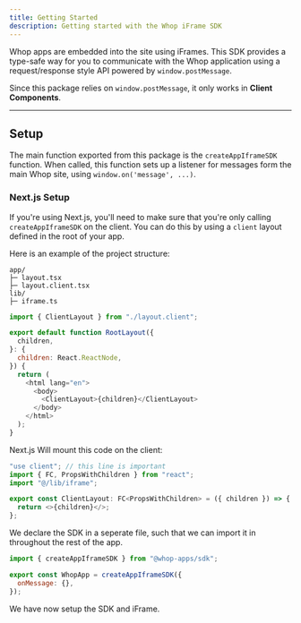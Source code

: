 ```yaml
---
title: Getting Started
description: Getting started with the Whop iFrame SDK
---
```


Whop apps are embedded into the site using iFrames. This SDK provides a type-safe way for you to communicate with the Whop application using a request/response style API powered by `window.postMessage`.

Since this package relies on `window.postMessage`, it only works in **Client Components**.

---

## Setup

The main function exported from this package is the `createAppIframeSDK` function. When called, this function sets up a listener for messages form the main Whop site, using `window.on('message', ...)`.

### Next.js Setup

If you're using Next.js, you'll need to make sure that you're only calling `createAppIframeSDK` on the client. You can do this by using a `client` layout defined in the root of your app.

Here is an example of the project structure:

```
app/
├─ layout.tsx
├─ layout.client.tsx
lib/
├─ iframe.ts
```

```javascript app/layout.tsx
import { ClientLayout } from "./layout.client";

export default function RootLayout({
  children,
}: {
  children: React.ReactNode,
}) {
  return (
    <html lang="en">
      <body>
        <ClientLayout>{children}</ClientLayout>
      </body>
    </html>
  );
}
```

Next.js Will mount this code on the client:

```javascript app/layout.client.tsx
"use client"; // this line is important
import { FC, PropsWithChildren } from "react";
import "@/lib/iframe";

export const ClientLayout: FC<PropsWithChildren> = ({ children }) => {
  return <>{children}</>;
};
```

We declare the SDK in a seperate file, such that we can import it in throughout the rest of the app.

```javascript lib/iframe.ts
import { createAppIframeSDK } from "@whop-apps/sdk";

export const WhopApp = createAppIframeSDK({
  onMessage: {},
});
```

<Check>We have now setup the SDK and iFrame.</Check>
